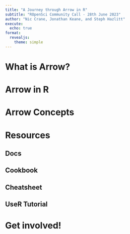 ```yaml
---
title: "A Journey through Arrow in R"
subtitle: "ROpenSci Community Call - 28th June 2023"
author: "Nic Crane, Jonathan Keane, and Steph Hazlitt"
execute:
  echo: true
format: 
  revealjs:
    theme: simple
---
```


# What is Arrow?

<!-- 
1. What is Arrow and why you might want to use it - the project, the background
	Why?
		Larger than memory
		Multiple files
		Control over data types
		No need for cluster or DB ("deconstructed database")

	Multi-language toolbox (high level)
	Serisalisation (high level)
	Columnar format	(high level)
-->

# Arrow in R

<!-- 
2. What you can do with Arrow in R
	Use dplyr syntax to manipulate datasets
		dplyr verbs
		dplyr functions
		joins
	
	[Jon section on dplyr demo]
	
-->

# Arrow Concepts

<!-- 
3. The Arrow package
	Tables vs. Datasets
		Tables - in-memory
		Datasets - points to files, without pulling in yet
		Formats - Parquet, Arrow, and CSV (not here, but here's why)
		Serialisation - interoperability; talk about DuckDB too
	
	[Jon section on DuckDB]


-->

# Resources

## Docs
<!-- sdf -->
## Cookbook

## Cheatsheet

## UseR Tutorial

<!-- Also mention mini taxi dataset -->

# Get involved!
